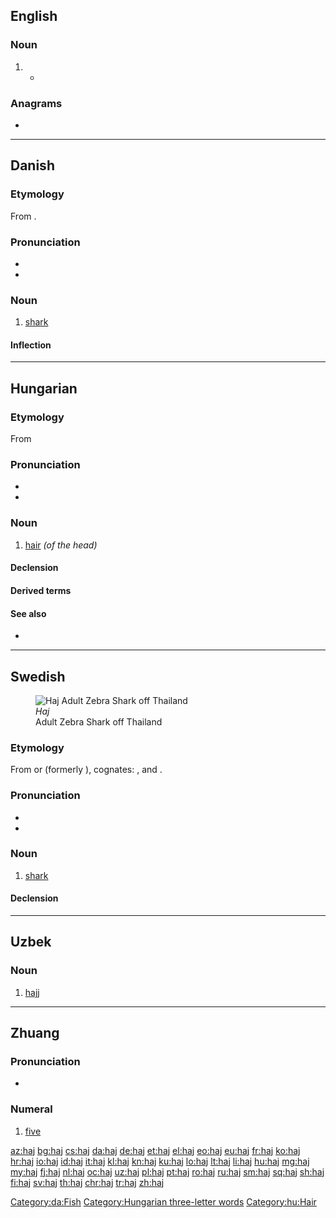 {{also|hajj|háj}}
==English==

===Noun===
{{en-noun|es}}

# {{alternative spelling of|hajj|lang=en}}
#* {{quote-journal|2009|January 15|AAP|Five Australians jailed for entering Papua province|Herald Sun|url=http://www.news.com.au/heraldsun/story/0,21985,24916851-663,00.html
|passage="The defendant has also piloted planes taking '''haj''' pilgrims from Indonesia to Saudi Arabia and Saudi Arabia to Indonesia.}}

===Anagrams===
* {{l|en|Jah}}

----

==Danish==

===Etymology===
From {{etyl|nl|da}} {{m|nl|haai}}.

===Pronunciation===
* {{IPA|/haɪ/|[haɪˀ]|lang=da}}
* {{rhymes|aɪ|lang=da}}

===Noun===
{{da-noun|en|er}}

# [[shark]]

====Inflection====
{{da-noun-infl|en|er}}
[[Category:da:Fish]]

----

==Hungarian==

===Etymology===
From {{etyl|fiu-ugr-pro|hu}} {{m|fiu-ugr-pro|*kajɜ||hair}}

===Pronunciation===
* {{hu-IPA}}
* {{audio|Hu-haj.ogg|Audio|lang=hu}}

===Noun===
{{hu-noun|ak}}

# [[hair]] ''(of the head)''

====Declension====
{{hu-infl-nom|haja|o}}{{hu-pos-atok|haj||ai}}

====Derived terms====
{{der4
|{{l|hu|hajápolás}}
|{{l|hu|hajas}}
|{{l|hu|hajadon}}
|{{l|hu|hajadonfőtt}}
|{{l|hu|hajadonfővel}}
|{{l|hu|hajatlan}}
|{{l|hu|hajcsat}}
|{{l|hu|hajcsavaró}}
|{{l|hu|hajdísz}}
|{{l|hu|hajék}}
|{{l|hu|hajfesték}}
|{{l|hu|hajfestés}}
|{{l|hu|hajfodor}}
|{{l|hu|hajfonat}}
|{{l|hu|hajfürt}}
|{{l|hu|hajgumi}}
|{{l|hu|hajgyógyászat}}
|{{l|hu|hajgyökér}}
|{{l|hu|hajgyökérfájás}}
|{{l|hu|hajhagyma}}
|{{l|hu|hajhab}}
|{{l|hu|hajháló}}
|{{l|hu|hajhullám}}
|{{l|hu|hajhullás}}
|{{l|hu|hajkefe}}
|{{l|hu|hajkenőcs}}
|{{l|hu|hajkorona}}
|{{l|hu|hajlakk}}
|{{l|hu|hajmeresztő}}
|{{l|hu|hajmosás}}
|{{l|hu|hajnyírás}}
|{{l|hu|hajszárító}}
|{{l|hu|hajszalag}}
|{{l|hu|hajszál}}
|{{l|hu|hajszín}}
|{{l|hu|hajtincs}}
|{{l|hu|hajtű}}
|{{l|hu|hajú}}
|{{l|hu|hajvágás}}
|{{l|hu|hajviselet}}
|{{l|hu|hajvonal}}
|{{l|hu|hajzselé}}
|{{l|hu|kefehaj}}
}}

====See also====
* {{l|hu|szőr}}

[[Category:Hungarian three-letter words]]
[[Category:hu:Hair]]

----

==Swedish==
[[Image:Stegostoma fasciatum thailand.jpg|thumb|''Haj''<br>Adult Zebra Shark off Thailand]]

===Etymology===
From {{etyl|nl|sv}} {{m|nl|haai}} or {{etyl|vls|sv}} {{m|vls|haaie}} (formerly {{m|vls|haeye}}), cognates: {{cog|en|haye}}, and {{cog|de|Hai}}.

===Pronunciation===
* {{IPA|/ˈhaj/|lang=sv}}
* {{rhymes|aj|lang=sv}}

===Noun===
{{sv-noun|c}}

# [[shark]]

====Declension====
{{sv-infl-noun-c-ar}}

----

==Uzbek==

===Noun===
{{uz-noun}}

# {{lb|uz|Islam}} [[hajj]]

----

==Zhuang==

===Pronunciation===
* {{za-pron}}

===Numeral===
{{za-head|numeral|saw=[[㕶]], [[五]]}}

# [[five]]
#: {{ux|za|'''haj''' duz [[bya]]|translation='''five''' fish|inline=1}}

[[az:haj]]
[[bg:haj]]
[[cs:haj]]
[[da:haj]]
[[de:haj]]
[[et:haj]]
[[el:haj]]
[[eo:haj]]
[[eu:haj]]
[[fr:haj]]
[[ko:haj]]
[[hr:haj]]
[[io:haj]]
[[id:haj]]
[[it:haj]]
[[kl:haj]]
[[kn:haj]]
[[ku:haj]]
[[lo:haj]]
[[lt:haj]]
[[li:haj]]
[[hu:haj]]
[[mg:haj]]
[[my:haj]]
[[fj:haj]]
[[nl:haj]]
[[oc:haj]]
[[uz:haj]]
[[pl:haj]]
[[pt:haj]]
[[ro:haj]]
[[ru:haj]]
[[sm:haj]]
[[sq:haj]]
[[sh:haj]]
[[fi:haj]]
[[sv:haj]]
[[th:haj]]
[[chr:haj]]
[[tr:haj]]
[[zh:haj]]